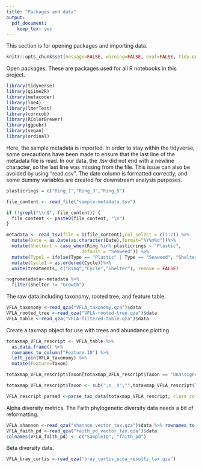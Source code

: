 ```yaml
---
title: "Packages and data"
output: 
  pdf_document: 
    keep_tex: yes
---
```


This section is for opening packages and importing data.


```r
knitr::opts_chunk$set(message=FALSE, warning=FALSE, eval=FALSE, tidy.opts=list(width.cutoff=20), tidy=TRUE, wrap=TRUE)

```


Open packages. These are packages used for all R notebooks in this project. 

```r
library(tidyverse)
library(qiime2R)
library(metacoder)
library(lme4)
library(lmerTest)
library(corncob)
library(RColorBrewer)
library(ggpubr)
library(vegan)
library(ordinal)

```


Here, the sample metadata is imported. In order to stay within the tidyverse, some precautions have been made to ensure that the last line of the metadata file is read. In our data, the .tsv did not end with a newline character, so the last line was missing from the file. This issue can also be avoided by using "read.csv". The date column is formatted correctly, and some dummy variables are created for downstream analysis purposes.
```r
plasticrings = c("Ring_1","Ring_3","Ring_8")

file_content <- read_file("sample-metadata.tsv")

if (!grepl("\\n$", file_content)) {
  file_content <- paste0(file_content, "\n")
}

metadata <- read_tsv(file = I(file_content),col_select = c(1:7)) %>% 
  mutate(Date = as.Date(as.character(Date),format="%Y%m%d"))%>%
  mutate(Shelter1 = case_when(Ring %in% plasticrings ~ "Plastic",
                           .default = "Seaweed")) %>% 
  mutate(Type1 = ifelse(Type == "Plastic" | Type == "Seaweed", "Shelter", Type)) %>% 
  mutate(Cycle1 = as.ordered(Cycle))%>% 
  unite(treatments, c("Ring","Cycle","Shelter"), remove = FALSE)

nogrometadata<-metadata %>% 
  filter(Shelter != "Growth")

```

The raw data including taxonomy, rooted tree, and feature table.
```r
VFLA_taxonomy <-read_qza("VFLA_taxonomy.qza")$data
VFLA_rooted_tree <-read_qza("VFLA-rooted-tree.qza")$data
VFLA_table <-read_qza("VFLA-filtered-table.qza")$data
```


Create a taxmap object for use with trees and abundance plotting
```r
totaxmap_VFLA_rescript <- VFLA_table %>%
  as.data.frame() %>%
  rownames_to_column("Feature.ID") %>%
  left_join(VFLA_taxonomy) %>% 
  mutate(Feature=Taxon)

totaxmap_VFLA_rescript$Taxon[totaxmap_VFLA_rescript$Taxon == "Unassigned"] <- "d__Unassigned"

totaxmap_VFLA_rescript$Taxon <- sub(";s__$","",totaxmap_VFLA_rescript$Taxon)

VFLA_rescript_parsed <-parse_tax_data(totaxmap_VFLA_rescript, class_cols="Taxon",class_sep=";",class_key=c(tax_rank="taxon_rank",tax_name="taxon_name"),class_regex = "(.+)__(.+)")
```


Alpha diversity metrics. The Faith phylogenetic diversity data needs a bit of reformatting.
```r
VFLA_shannon <-read_qza("shannon_vector_tax.qza")$data %>% rownames_to_column("SampleID")
VFLA_faith_pd <-read_qza("faith_pd_vector_tax.qza")$data 
colnames(VFLA_faith_pd) <- c("SampleID", "faith_pd")
```

Beta diversity data.
```r
VFLA_bray_curtis <-read_qza("bray_curtis_pcoa_results_tax.qza")
```

